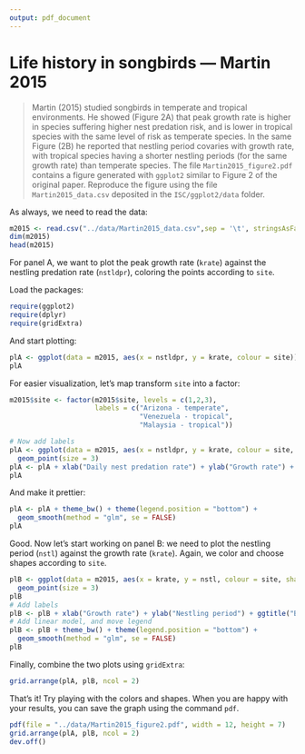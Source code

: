 ```yaml
---
output: pdf_document
---
```


# Life history in songbirds --- Martin 2015

> Martin (2015) studied songbirds in temperate and tropical environments. He showed (Figure 2A) that peak growth rate is higher in species suffering higher nest predation risk, and is lower in tropical species with the same level of risk as temperate species. In the same Figure (2B) he reported that   nestling period covaries with growth rate, with tropical species having a shorter nestling periods (for the same growth rate) than temperate species. The file `Martin2015_figure2.pdf` contains a figure generated with `ggplot2` similar to Figure 2 of the original paper. Reproduce the figure using the file `Martin2015_data.csv` deposited in the `ISC/ggplot2/data` folder.

As always, we need to read the data:

```r
m2015 <- read.csv("../data/Martin2015_data.csv",sep = '\t', stringsAsFactors = FALSE)
dim(m2015)
head(m2015)
```

For panel A, we want to plot the peak growth rate (`krate`) against the nestling predation rate (`nstldpr`), coloring the points according to `site`.

Load the packages:

```r
require(ggplot2)
require(dplyr)
require(gridExtra)
```

And start plotting:

```r
plA <- ggplot(data = m2015, aes(x = nstldpr, y = krate, colour = site)) + geom_point()
plA
```

For easier visualization, let's map transform `site` into a factor:

```r
m2015$site <- factor(m2015$site, levels = c(1,2,3), 
                     labels = c("Arizona - temperate",  
                                "Venezuela - tropical", 
                                "Malaysia - tropical"))

# Now add labels
plA <- ggplot(data = m2015, aes(x = nstldpr, y = krate, colour = site, shape = site)) + 
  geom_point(size = 3)
plA <- plA + xlab("Daily nest predation rate") + ylab("Growth rate") + ggtitle("A")
plA
```

And make it prettier:

```r
plA <- plA + theme_bw() + theme(legend.position = "bottom") + 
  geom_smooth(method = "glm", se = FALSE)
plA
```

Good. Now let's start working on panel B: we need to plot the nestling period (`nstl`) against the growth rate (`krate`). Again, we color and choose shapes according to `site`.

```r
plB <- ggplot(data = m2015, aes(x = krate, y = nstl, colour = site, shape = site)) + 
  geom_point(size = 3)
plB
# Add labels
plB <- plB + xlab("Growth rate") + ylab("Nestling period") + ggtitle("B")
# Add linear model, and move legend
plB <- plB + theme_bw() + theme(legend.position = "bottom") +
  geom_smooth(method = "glm", se = FALSE)
plB
```

Finally, combine the two plots using `gridExtra`:

```r
grid.arrange(plA, plB, ncol = 2)
```

That's it! Try playing with the colors and shapes. When you are happy with your results, you can save the graph using the command `pdf`.

```r
pdf(file = "../data/Martin2015_figure2.pdf", width = 12, height = 7)
grid.arrange(plA, plB, ncol = 2)
dev.off()
```


